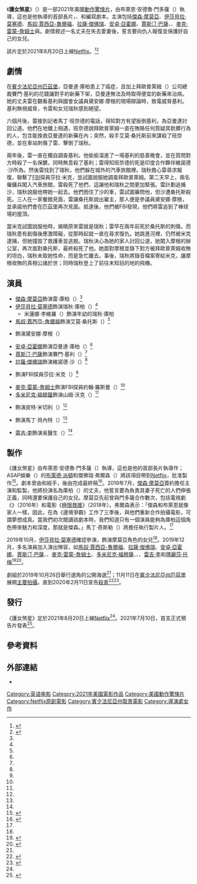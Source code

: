 {{noteTA
|G1=Show
|G2=Movie
|G3=PP
|T=zh-tw:護女煞星;zh-hk:護女煞星;zh-cn:甜心女孩;
|1=zh-tw:護女煞星;zh-hk:護女煞星;zh-cn:甜心女孩;
}}
{{Infobox film
| name           = 護女煞星
| original_name  = {{lang|en|''Sweet Girl''}}
| image          = Sweet Girl Poster.jpg
| caption        = 電影海報
| director       = 布萊恩·安德魯·門多薩（{{lang|en|Brian Andrew Mendoza}}）
| producer       = {{Plainlist|
* 布萊恩·安德魯·門多薩
* [[傑森·摩莫亞|傑森·摩莫亞]]
* [[布萊德·派頓|布萊德·派頓]]
* 傑佛瑞·弗爾森（{{lang|en|Jeff Fierson}}）
}}
| writer         = {{Plainlist|
* {{le|菲利普·艾斯納|Philip Eisner}}
* {{le|格雷格·赫爾維茲|Gregg Hurwitz}}
* {{le|威爾·史泰博|Will Staples}}
}}
| starring       = {{Plainlist|
* 傑森·摩莫亞
* [[伊莎貝拉·莫娜|伊莎貝拉·莫塞德]]
* [[馬奴·賈西亞-魯爾福|馬奴·賈西亞-魯爾福]]
* [[拉薩·傑佛瑞|拉薩·傑佛瑞]]
* [[安卓·亞霍娜|安卓·亞霍娜]]
* [[賈斯汀·巴薩|賈斯汀·巴薩]]
* {{le|萊克斯·史考特·戴維斯|Lex Scott Davis}}
* [[麥克·雷蒙-詹姆士|麥克·雷蒙-詹姆士]]
* {{le|艾米·布倫尼曼|Amy Brenneman}}
}}
| music          = [[史蒂文·普賴斯|史蒂文·普賴斯]]
| cinematography = {{le|巴瑞·艾克洛德|Barry Ackroyd}}
| editing        = {{le|麥特·切斯|Matt Chessé}}
| studio         = {{Plainlist|
* ASAP娛樂（{{lang|en|ASAP Entertainment}}）
* 吉普賽驕傲（{{lang|en|Pride of Gypsies}}）
}}
| distributor    = [[Netflix|Netflix]]
| released       = {{Film date|2021|8|20|全球}}
| runtime        = 110分鐘
| country        = 美國
| language       = 英語
| budget         = 
| gross          = 
| cn_name        = 甜心女孩
| hk_name        = 護女煞星
| tw_name        = 護女煞星
}}
《'''護女煞星'''》（{{lang-en|''Sweet Girl''}}）是一部2021年美國[[動作片|動作]][[驚悚片|驚悚片]]，由布萊恩·安德魯·門多薩（{{lang|en|Brian Andrew Mendoza}}）執導，這也是他執導的首部長片，{{le|菲利普·艾斯納|Philip Eisner}}、{{le|格雷格·赫爾維茲|Gregg Hurwitz}}和{{le|威爾·史泰博|Will Staples}}編寫劇本。主演包括[[傑森·摩莫亞|傑森·摩莫亞]]、[[伊莎貝拉·莫娜|伊莎貝拉·莫塞德]]、[[馬奴·賈西亞-魯爾福|馬奴·賈西亞-魯爾福]]、[[拉薩·傑佛瑞|拉薩·傑佛瑞]]、[[安卓·亞霍娜|安卓·亞霍娜]]、[[賈斯汀·巴薩|賈斯汀·巴薩]]、{{le|萊克斯·史考特·戴維斯|Lex Scott Davis}}、[[麥克·雷蒙-詹姆士|麥克·雷蒙-詹姆士]]與{{le|艾米·布倫尼曼|Amy Brenneman}}。劇情敘述一名丈夫在失去愛妻後，誓言要向仇人報復並保護好自己的女兒。

該片定於2021年8月20日上線[[Netflix|Netflix]]。<ref name="Deadline(2021-01-12)">{{cite news|url=https://deadline.com/video/netflix-2021-movie-slate/|title=Netflix Unveils A 2021 Film Slate With Bigger Volume & Star Wattage; Scott Stuber On The Escalating Film Ambition|last=Jr|first=Mike Fleming|work=[[Deadline_Hollywood|Deadline Hollywood]]|date=2021-01-12|accessdate=2021-01-17}}</ref><ref name="ScreenRant(2021-04-26)">{{cite news|url=https://screenrant.com/sweet-girl-movie-image-jason-momoa/|title=Jason Momoa In Netflix Thriller Sweet Girl First Look Image|last=LaBonte|first=Rachel|work=[[Screen_Rant|Screen Rant]]|date=2021-04-26|accessdate=2021-04-29|archive-url=https://web.archive.org/web/20210427213858/https://screenrant.com/sweet-girl-movie-image-jason-momoa/|archive-date=2021-04-27|dead-url=no}}</ref>

== 劇情 ==
在[[賓夕法尼亞州|賓夕法尼亞州]][[匹茲堡|匹茲堡]]，亞曼達·庫柏患上了癌症，且加上拜歐普萊姆（{{lang|en|BioPrime}}）公司總裁賽門·基利的花錢讓對手的新藥下架，亞曼達無法及時取得便宜的新藥來治病。她的丈夫雷在觀看基利與國會女議員黛安娜·摩根的現場辯論時，致電威脅基利。基利無視威脅，令雷和女兒瑞秋感到絕望。

六個月後，雷接到記者馬丁·班奈德的電話，得知對方有望扳倒基利，為亞曼達討回公道。他們在地鐵上相遇，班奈德說拜歐普萊姆一直在賄賂任何質疑其骯髒行為的人，包含能挽救亞曼達的新藥在內；突然，殺手艾莫·桑托斯前來謀殺了班奈德，並在車站刺傷了雷、擊倒了瑞秋。

兩年後，雷一直在獨自調查基利。他偷偷溜進了一場基利的慈善晚會，並在質問對方時殺了一名保鑣，同時無意殺了基利；雷得知班奈德的死是印度合作夥伴維諾德·沙所為。然後雷找到了瑞秋，他們躲在城外的汽車旅館裡。瑞秋擔心雷尋求報復，聯繫了[[FBI|FBI]]探員莎拉·米克，並試圖說服她調查拜歐普萊姆。第二天早上，兩名僱傭兵闖入汽車旅館，雷殺死了他們，這讓他和瑞秋之間更加緊張。雷計劃追捕沙，瑞秋說服他帶她一起去。他們困住了沙的車，雷試圖審問他，但沙遭桑托斯殺死。三人在一家餐館見面，雷讓桑托斯說出雇主，那人便是參議員黛安娜·摩根，並承諾他們會在匹茲堡再次見面。抵達後，他們被FBI發現，他們將雷追到了棒球場的屋頂。

當米克試圖說服他時，揭曉原來雷就是瑞秋；雷早在兩年前死於桑托斯的刺傷，而瑞秋患有創傷後應激障礙，從那時起就一直在尋求復仇。她跳進河裡，仍然被米克逮捕，但她撞毀了救護車並逃脫。瑞秋決心為她的家人討回公道，她闖入摩根的辦公室，再次面對桑托斯，最終殺死了他。她面對摩根並錄下對方被拜歐普萊姆收賄的坦白，瑞秋未取她性命，而是急忙離去。事後，瑞秋將錄音檔案寄給米克，讓摩根收賄的真相公諸於世；同時瑞秋登上了前往未知目的地的飛機。

== 演員 ==
* [[傑森·摩莫亞|傑森·摩莫亞]]飾演雷·庫柏（{{lang|en|Ray Cooper}}）<ref name="Variety(2019-07-29)" />
* [[伊莎貝拉·莫娜|伊莎貝拉·莫塞德]]飾演瑞秋·庫柏（{{lang|en|Rachel Cooper}}）<ref name="Collider(2019-10-21)" />
** 米蓮娜·李維羅（{{lang|en|Milena Rivero}}）飾演年幼的瑞秋·庫柏
* [[馬奴·賈西亞-魯爾福|馬奴·賈西亞-魯爾福]]飾演艾莫·桑托斯（{{lang|en|Amo Santos}}）<ref name="Deadline(2019-12-12)" />
* {{le|艾米·布倫尼曼|Amy Brenneman}}飾演黛安娜·摩根（{{lang|en|Diana Morgan}}）
* [[安卓·亞霍娜|安卓·亞霍娜]]飾演亞曼達·庫柏（{{lang|en|Amanda Cooper}}）<ref name="Deadline(2019-12-12)" />
* [[賈斯汀·巴薩|賈斯汀·巴薩]]飾演賽門·基利（{{lang|en|Simon Keeley}}）<ref name="Deadline(2019-12-12)" />
* [[拉薩·傑佛瑞|拉薩·傑佛瑞]]飾演維諾德·沙（{{lang|en|Vinod Shah}}）<ref name="Deadline(2019-12-12)" />
* {{le|萊克斯·史考特·戴維斯|Lex Scott Davis}}飾演FBI探員莎拉·米克（{{lang|en|FBI Agent Sarah Meeker}}）<ref name="Deadline(2019-12-12)" />
* [[麥克·雷蒙-詹姆士|麥克·雷蒙-詹姆士]]飾演FBI探員約翰·羅斯曼（{{lang|en|FBI Agent John Rothman}}）<ref name="Deadline(2019-12-12)" />
* [[多米尼克·福穆薩|多米尼克·福穆薩]]飾演山姆·沃克（{{lang|en|Sam Walker}}）<ref name="Deadline(2019-12-12)" />
* {{le|布萊恩·郝伊|Brian Howe (actor)}}飾演皮特·米切利（{{lang|en|Pete Micelli}}）<ref name="Deadline(2019-12-12)" />
* {{le|尼爾森·富蘭克林|Nelson Franklin}}飾演馬丁·貝內特（{{lang|en|Martin Bennett}}）<ref name="Deadline(2019-12-12)" />
* [[雷吉·李|雷吉·李]]飾演吳醫生（{{lang|en|Dr. Wu}}）<ref name="Deadline(2019-12-12)" />

== 製作 ==
《護女煞星》由布萊恩·安德魯·門多薩（{{lang|en|Brian Andrew Mendoza}}）執導，這也是他的首部長片執導作；ASAP娛樂（{{lang|en|ASAP Entertainment}}）的[[布萊德·派頓|布萊德·派頓]]和傑佛瑞·弗爾森（{{lang|en|Jeff Fierson}}）將該項目帶到[[Netflix|Netflix]]，{{lang|en|Netflix}}批准製作<ref name="Variety(2019-07-29)">{{cite news|url=https://variety.com/2019/film/news/jason-momoa-sweet-girl-netflix-1203283137/|title=Jason Momoa to Produce, Star in Thriller ‘Sweet Girl’ for Netflix|last=McNary|first=Dave|work=[[綜藝_(雜誌)|Variety]]|date=2019-07-29|accessdate=2021-01-17}}</ref>。劇本曾由{{le|菲利普·艾斯納|Philip Eisner}}和{{le|格雷格·赫爾維茲|Gregg Hurwitz}}經手，後由{{le|威爾·史泰博|Will Staples}}完成最終稿<ref name="Collider(2019-10-21)">{{cite news|url=https://collider.com/isabella-moner-jason-momoa-sweet-girl-netflix/|title=Exclusive: 'Dora' Star Isabela Merced Joins Jason Momoa in Netflix Movie 'Sweet Girl'|last=Sneider|first=Jeff|work=[[Collider|Collider]]|date=2019-10-21|accessdate=2021-01-17}}</ref>。2019年7月，[[傑森·摩莫亞|傑森·摩莫亞]]簽約擔任主演和監製，他將扮演名為庫柏（{{lang|en|Cooper}}）的丈夫，他誓言要為負責其妻子死亡的人們伸張正義，同時還要保護自己的女兒。摩莫亞先前曾與門多薩合作數次，包括電視劇《{{le|邊境爭霸|Frontier (2016 TV series)}}》（2016年）和電影《[[極限救援|極限救援]]》（2018年）。弗爾森表示：「傑森和布萊恩就像家人一樣，因此，在為《邊境爭霸》工作了三季後，與他們重新合作拍攝電影，可謂夢想成真。當我們初次閱讀該劇本時，我們知道只有一個演員能夠為庫柏這個角色帶來魅力和深度，那就是傑森。」馬丁·奇斯勒（{{lang|en|Martin Kistler}}）將擔任執行製片人。<ref name="Variety(2019-07-29)" />

2019年10月，[[伊莎貝拉·莫娜|伊莎貝拉·莫塞德]]確認參演，飾演摩莫亞角色的女兒<ref name="Collider(2019-10-21)" />。2019年12月，多名演員加入演出陣容，如[[馬奴·賈西亞-魯爾福|馬奴·賈西亞-魯爾福]]、[[拉薩·傑佛瑞|拉薩·傑佛瑞]]、[[安卓·亞霍娜|安卓·亞霍娜]]、[[賈斯汀·巴薩|賈斯汀·巴薩]]、{{le|萊克斯·史考特·戴維斯|Lex Scott Davis}}、[[麥克·雷蒙-詹姆士|麥克·雷蒙-詹姆士]]、[[多米尼克·福穆薩|多米尼克·福穆薩]]、{{le|布萊恩·郝伊|Brian Howe (actor)}}、{{le|尼爾森·富蘭克林|Nelson Franklin}}、[[雷吉·李|雷吉·李]]和[[瑪麗莎·托梅|瑪麗莎·托梅]]<ref name="Deadline(2019-12-12)">{{cite news|url=https://deadline.com/2019/12/jason-momoa-netflix-sweet-girl-manuel-garcia-rulfo-adria-arjona-1202808021/|title=Jason Momoa Netflix Film ‘Sweet Girl’ Adds Cast|last=N'Duka|first=Amanda|work=Deadline Hollywood|date=2019-12-12|accessdate=2021-01-17}}</ref><ref name="THR(2019-12-20)">{{cite news|url=https://www.hollywoodreporter.com/heat-vision/marisa-tomei-joins-jason-momoa-revenge-thriller-sweet-girl-1264295|title=Marisa Tomei Joins Jason Momoa in Netflix Revenge Thriller 'Sweet Girl'|last=Kit|first=Borys|work=[[The_Hollywood_Reporter|The Hollywood Reporter]]|date=2019-12-20|accessdate=2021-01-17}}</ref>。

劇組於2019年10月26日舉行選角的公開海選<ref name="Collider(2019-10-21)" />；11月11日在[[賓夕法尼亞州|賓夕法尼亞州]][[匹茲堡|匹茲堡]]展開[[主要拍攝|主要拍攝]]，直到2020年2月11日宣告[[殺青|殺青]]<ref name="ProductionList">{{cite web|url=https://productionlist.com/production/sweet-girl/|title=Sweet Girl|work=Production List|date=2019-11-11|accessdate=2021-01-17}}</ref><ref name="Post-Gazette(2019-10-18)">{{cite news|url=https://www.post-gazette.com/ae/movies/2019/10/17/Sweet-Girl-Casting-Jason-Momoa-Pittsburgh/stories/201910170183|title=Thousands of extras sought for 'Sweet Girl' movie filming in Pittsburgh|work=[[匹兹堡邮报|Pittsburgh Post-Gazette]]|date=2019-10-18|accessdate=2021-01-17|archive-url=https://web.archive.org/web/20191111201902/https://www.post-gazette.com/ae/movies/2019/10/17/Sweet-Girl-Casting-Jason-Momoa-Pittsburgh/stories/201910170183|archive-date=2019-11-11|dead-url=yes}}</ref>。

== 發行 ==
《護女煞星》定於2021年8月20日上線[[Netflix|Netflix]]<ref name="ScreenRant(2021-04-26)" />。2021年7月10日，首支正式預告片發表<ref name="GameRant(2021-07-10)">{{cite news|url=https://gamerant.com/sweet-girl-trailer-jason-momoa-netflix/|title=Sweet Girl Trailer Shows Jason Momoa Taking On Big Pharma|last=Khan|first=Rabab|work=Game Rant|date=2021-07-10|accessdate=2021-07-11}}</ref>。

== 參考資料 ==
{{Reflist|30em}}

== 外部連結 ==
* {{IMDB title|10731768}}

{{Netflix已上映電影與紀錄片}}

{{DEFAULTSORT:Sweet Girl}}
[[Category:英语电影|Category:英语电影]]
[[Category:2021年美國電影作品|Category:2021年美國電影作品]]
[[Category:美國動作驚悚片|Category:美國動作驚悚片]]
[[Category:Netflix原創電影|Category:Netflix原創電影]]
[[Category:賓夕法尼亞州取景電影|Category:賓夕法尼亞州取景電影]]
[[Category:導演處女作|Category:導演處女作]]